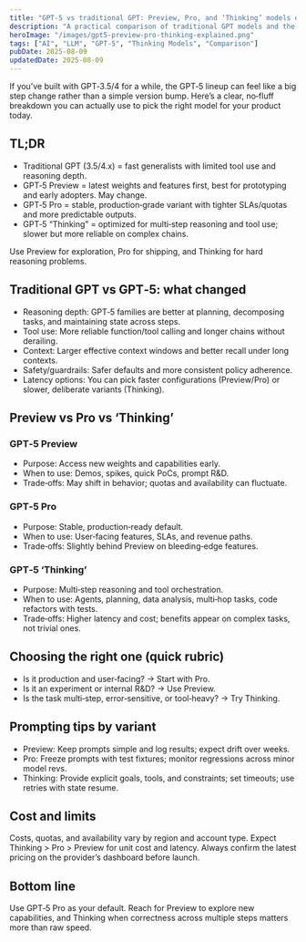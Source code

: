 ```yaml
---
title: "GPT‑5 vs traditional GPT: Preview, Pro, and ‘Thinking’ models explained"
description: "A practical comparison of traditional GPT models and the GPT‑5 lineup—Preview, Pro, and ‘Thinking’—with guidance on when to use each."
heroImage: "/images/gpt5-preview-pro-thinking-explained.png"
tags: ["AI", "LLM", "GPT-5", "Thinking Models", "Comparison"]
pubDate: 2025-08-09
updatedDate: 2025-08-09
---
```


If you’ve built with GPT‑3.5/4 for a while, the GPT‑5 lineup can feel like a big step change rather than a simple version bump. Here’s a clear, no‑fluff breakdown you can actually use to pick the right model for your product today.

## TL;DR

- Traditional GPT (3.5/4.x) = fast generalists with limited tool use and reasoning depth.
- GPT‑5 Preview = latest weights and features first, best for prototyping and early adopters. May change.
- GPT‑5 Pro = stable, production‑grade variant with tighter SLAs/quotas and more predictable outputs.
- GPT‑5 “Thinking” = optimized for multi‑step reasoning and tool use; slower but more reliable on complex chains.

Use Preview for exploration, Pro for shipping, and Thinking for hard reasoning problems.

## Traditional GPT vs GPT‑5: what changed

- Reasoning depth: GPT‑5 families are better at planning, decomposing tasks, and maintaining state across steps.
- Tool use: More reliable function/tool calling and longer chains without derailing.
- Context: Larger effective context windows and better recall under long contexts.
- Safety/guardrails: Safer defaults and more consistent policy adherence.
- Latency options: You can pick faster configurations (Preview/Pro) or slower, deliberate variants (Thinking).

## Preview vs Pro vs ‘Thinking’

### GPT‑5 Preview
- Purpose: Access new weights and capabilities early.
- When to use: Demos, spikes, quick PoCs, prompt R&D.
- Trade‑offs: May shift in behavior; quotas and availability can fluctuate.

### GPT‑5 Pro
- Purpose: Stable, production‑ready default.
- When to use: User‑facing features, SLAs, and revenue paths.
- Trade‑offs: Slightly behind Preview on bleeding‑edge features.

### GPT‑5 ‘Thinking’
- Purpose: Multi‑step reasoning and tool orchestration.
- When to use: Agents, planning, data analysis, multi‑hop tasks, code refactors with tests.
- Trade‑offs: Higher latency and cost; benefits appear on complex tasks, not trivial ones.

## Choosing the right one (quick rubric)

- Is it production and user‑facing? → Start with Pro.
- Is it an experiment or internal R&D? → Use Preview.
- Is the task multi‑step, error‑sensitive, or tool‑heavy? → Try Thinking.

## Prompting tips by variant

- Preview: Keep prompts simple and log results; expect drift over weeks.
- Pro: Freeze prompts with test fixtures; monitor regressions across minor model revs.
- Thinking: Provide explicit goals, tools, and constraints; set timeouts; use retries with state resume.

## Cost and limits

Costs, quotas, and availability vary by region and account type. Expect Thinking > Pro > Preview for unit cost and latency. Always confirm the latest pricing on the provider’s dashboard before launch.

## Bottom line

Use GPT‑5 Pro as your default. Reach for Preview to explore new capabilities, and Thinking when correctness across multiple steps matters more than raw speed.
